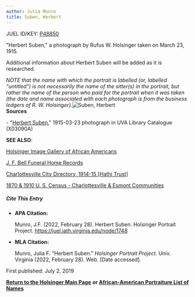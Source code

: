 ```yaml
---
author: Julia Munro
title: Suben, Herbert
---
```

JUEL ID/KEY: [P48850](http://juel.iath.virginia.edu/public_person?person=48850 "P48850")

"Herbert Suben," a photograph by Rufus W. Holsinger taken on March 23, 1915.

Additional information about Herbert Suben will be added as it is researched.

_NOTE that the name with which the portrait is labelled (or, labelled "untitled") is not necessarily the name of the sitter(s) in the portrait, but rather the name of the person who paid for the portrait when it was taken (the date and name associated with each photograph is from the business ledgers of R. W. Holsinger)._![Suben, Herbert](https://iiif.lib.virginia.edu/iiif/uva-lib:1043115/full/778,561/0/default.jpg "Suben, Herbert")  
**Sources**

\- "[Herbert Suben](https://search.lib.virginia.edu/sources/images/items/uva-lib:1043115 "Suben, Herbert")," 1915-03-23 photograph in UVA Library Catalogue (X03090A)

**SEE ALSO**:

[Holsinger Image Gallery of African Americans](http://rwholsingerphotos.org/images.php "Holsinger Image Gallery of African Americans")

[J. F. Bell Funeral Home Records](http://www2.vcdh.virginia.edu/afam/raceandplace/perl_scripts/funeral_search.html "J. F. Bell Funeral Home Database")

[Charlottesville City Directory, 1914-15 \[Hathi Trust\]](https://catalog.hathitrust.org/Record/101954103 "Charlottesville City Directory, 1914-15") 

[1870 & 1910 U. S. Census - Charlottesville & Esmont Communities](http://www2.vcdh.virginia.edu/afam/raceandplace/census/search_both.html "1870 & 1910 U. S. Census: Charlottesville and Esmont Communities")

##### **Cite This Entry**

*   **APA Citation:**
    
    Munro, J.F. (2022, February 28). Herbert Suben. Holsinger Portrait Project. https://juel.iath.virginia.edu/node/1748
    
*   **MLA Citation:**
    
    Munro, Julia F. "Herbert Suben." _Holsinger Portrait Project_. Univ. Virginia (2022, February 28). Web. \[Date accessed\].
    

First published: July 2, 2019

[**Return to the Holsinger Main Page**](http://juel.iath.virginia.edu/node/980) **or [African-American Portraiture List of Names](http://juel.iath.virginia.edu/node/996)**